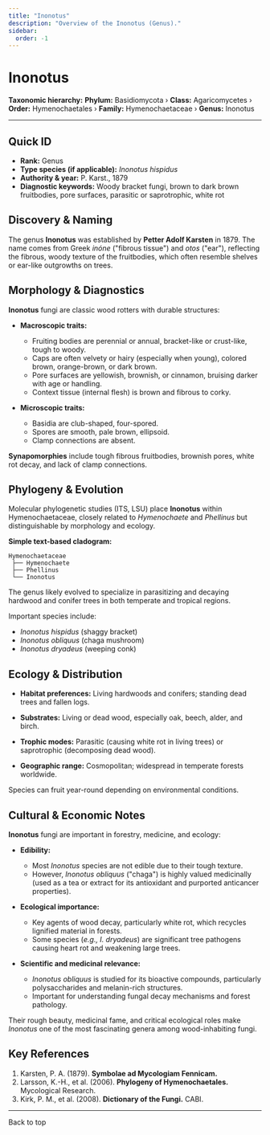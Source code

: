```yaml
---
title: "Inonotus"
description: "Overview of the Inonotus (Genus)."
sidebar:
  order: -1
---
```



# Inonotus <Badge variant="note" text="Genus" />

**Taxonomic hierarchy:** **Phylum:** Basidiomycota › **Class:** Agaricomycetes › **Order:** Hymenochaetales › **Family:** Hymenochaetaceae › **Genus:** Inonotus

---

## Quick ID
* **Rank:** Genus  
* **Type species (if applicable):** _Inonotus hispidus_  
* **Authority & year:** P. Karst., 1879  
* **Diagnostic keywords:** Woody bracket fungi, brown to dark brown fruitbodies, pore surfaces, parasitic or saprotrophic, white rot  

## Discovery & Naming
The genus **Inonotus** was established by **Petter Adolf Karsten** in 1879. The name comes from Greek _inóne_ ("fibrous tissue") and _otos_ ("ear"), reflecting the fibrous, woody texture of the fruitbodies, which often resemble shelves or ear-like outgrowths on trees.

## Morphology & Diagnostics
**Inonotus** fungi are classic wood rotters with durable structures:

- **Macroscopic traits:**
  - Fruiting bodies are perennial or annual, bracket-like or crust-like, tough to woody.
  - Caps are often velvety or hairy (especially when young), colored brown, orange-brown, or dark brown.
  - Pore surfaces are yellowish, brownish, or cinnamon, bruising darker with age or handling.
  - Context tissue (internal flesh) is brown and fibrous to corky.

- **Microscopic traits:**
  - Basidia are club-shaped, four-spored.
  - Spores are smooth, pale brown, ellipsoid.
  - Clamp connections are absent.

**Synapomorphies** include tough fibrous fruitbodies, brownish pores, white rot decay, and lack of clamp connections.

## Phylogeny & Evolution
Molecular phylogenetic studies (ITS, LSU) place **Inonotus** within Hymenochaetaceae, closely related to _Hymenochaete_ and _Phellinus_ but distinguishable by morphology and ecology.

**Simple text-based cladogram:**
```
Hymenochaetaceae
 ├── Hymenochaete
 ├── Phellinus
 └── Inonotus
```
The genus likely evolved to specialize in parasitizing and decaying hardwood and conifer trees in both temperate and tropical regions.

Important species include:

- _Inonotus hispidus_ (shaggy bracket)
- _Inonotus obliquus_ (chaga mushroom)
- _Inonotus dryadeus_ (weeping conk)

## Ecology & Distribution
- **Habitat preferences:** Living hardwoods and conifers; standing dead trees and fallen logs.
- **Substrates:** Living or dead wood, especially oak, beech, alder, and birch.
- **Trophic modes:** Parasitic (causing white rot in living trees) or saprotrophic (decomposing dead wood).

- **Geographic range:** Cosmopolitan; widespread in temperate forests worldwide.

Species can fruit year-round depending on environmental conditions.

## Cultural & Economic Notes
**Inonotus** fungi are important in forestry, medicine, and ecology:

- **Edibility:**
  - Most _Inonotus_ species are not edible due to their tough texture.
  - However, _Inonotus obliquus_ ("chaga") is highly valued medicinally (used as a tea or extract for its antioxidant and purported anticancer properties).

- **Ecological importance:**
  - Key agents of wood decay, particularly white rot, which recycles lignified material in forests.
  - Some species (_e.g., I. dryadeus_) are significant tree pathogens causing heart rot and weakening large trees.

- **Scientific and medicinal relevance:**
  - _Inonotus obliquus_ is studied for its bioactive compounds, particularly polysaccharides and melanin-rich structures.
  - Important for understanding fungal decay mechanisms and forest pathology.

Their rough beauty, medicinal fame, and critical ecological roles make _Inonotus_ one of the most fascinating genera among wood-inhabiting fungi.

## Key References
1. Karsten, P. A. (1879). **Symbolae ad Mycologiam Fennicam.**  
2. Larsson, K.-H., et al. (2006). **Phylogeny of Hymenochaetales.** Mycological Research.  
3. Kirk, P. M., et al. (2008). **Dictionary of the Fungi.** CABI.

---

<LinkButton href="#top" variant="minimal" icon="arrow-up">
  Back to top
</LinkButton>
